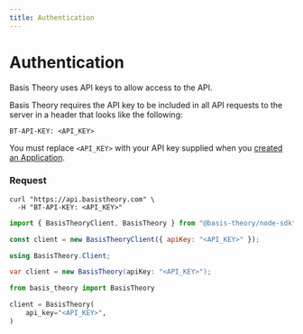```yaml
---
title: Authentication
---
```



# Authentication

Basis Theory uses API keys to allow access to the API.

Basis Theory requires the API key to be included in all API requests to the server in a header that looks like the following:

`BT-API-KEY: <API_KEY>`

<Alert>You must replace <code>&lt;API_KEY></code> with your API key supplied when you <a href="/docs/api/applications#create-application">created an Application</a>.</Alert>

### Request

<Tabs className="bt-tabs" groupId="languages">
  <TabItem value="shell" label="cURL">

```shell showLineNumbers
curl "https://api.basistheory.com" \
  -H "BT-API-KEY: <API_KEY>"
```

  </TabItem>
  <TabItem value="javascript" label="Node">

```javascript showLineNumbers
import { BasisTheoryClient, BasisTheory } from "@basis-theory/node-sdk";

const client = new BasisTheoryClient({ apiKey: "<API_KEY>" });
```

  </TabItem>
  <TabItem value="csharp" label="C#">

```csharp showLineNumbers
using BasisTheory.Client;

var client = new BasisTheory(apiKey: "<API_KEY>");
```

  </TabItem>
  <TabItem value="python" label="Python">

```python showLineNumbers
from basis_theory import BasisTheory

client = BasisTheory(
    api_key="<API_KEY>",
)
```

  </TabItem>
  <TabItem value="go" label="Go">

```go showLineNumbers

```

  </TabItem>
</Tabs>
